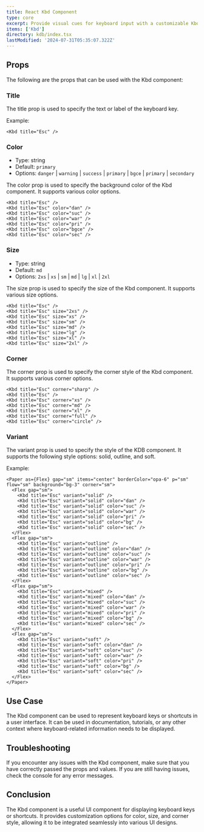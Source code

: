 ```yaml
---
title: React Kbd Component
type: core
excerpt: Provide visual cues for keyboard input with a customizable Kbd component for React. Display keyboard shortcuts and commands in a clear and intuitive format.
items: ['Kbd']
directory: kdb/index.tsx
lastModified: '2024-07-31T05:35:07.322Z'
---
```


## Props

The following are the props that can be used with the Kbd component:

### Title

The title prop is used to specify the text or label of the keyboard key.

Example:

<KbdTitle />

```tsx showLineNumbers title="Home.tsx"
<Kbd title="Esc" />
```

### Color

- Type: string
- Default: `primary`
- Options: `danger` | `warning` | `success` | `primary` | `bgce` | `primary` | `secondary`

The color prop is used to specify the background color of the Kbd component. It supports various color options.

<KbdColors />

```tsx showLineNumbers title="Home.tsx"
<Kbd title="Esc" />
<Kbd title="Esc" color="dan" />
<Kbd title="Esc" color="suc" />
<Kbd title="Esc" color="war" />
<Kbd title="Esc" color="pri" />
<Kbd title="Esc" color="bgce" />
<Kbd title="Esc" color="sec" />
```

### Size

- Type: string
- Default: `md`
- Options: `2xs` | `xs` | `sm` | `md` | `lg` | `xl` | `2xl`

The size prop is used to specify the size of the Kbd component. It supports various size options.

<KbdSizes />

```tsx showLineNumbers title="Home.tsx"
<Kbd title="Esc" />
<Kbd title="Esc" size="2xs" />
<Kbd title="Esc" size="xs" />
<Kbd title="Esc" size="sm" />
<Kbd title="Esc" size="md" />
<Kbd title="Esc" size="lg" />
<Kbd title="Esc" size="xl" />
<Kbd title="Esc" size="2xl" />
```

### Corner

The corner prop is used to specify the corner style of the Kbd component. It supports various corner options.

<KbdCorners />

```tsx showLineNumbers title="Home.tsx"
<Kbd title="Esc" corner="sharp" />
<Kbd title="Esc" />
<Kbd title="Esc" corner="xs" />
<Kbd title="Esc" corner="md" />
<Kbd title="Esc" corner="xl" />
<Kbd title="Esc" corner="full" />
<Kbd title="Esc" corner="circle" />
```

### Variant

The variant prop is used to specify the style of the KDB component. It supports the following style options: solid, outline, and soft.

Example:

<KbdVariants />

```tsx showLineNumbers title="Home.tsx" showLineNumbers title="Chips.tsx"
<Paper as={Flex} gap="sm" items="center" borderColor="opa-6" p="sm" flow="sm" background="bg-3" corner="sm">
  <Flex gap="sm">
    <Kbd title="Esc" variant="solid" />
    <Kbd title="Esc" variant="solid" color="dan" />
    <Kbd title="Esc" variant="solid" color="suc" />
    <Kbd title="Esc" variant="solid" color="war" />
    <Kbd title="Esc" variant="solid" color="pri" />
    <Kbd title="Esc" variant="solid" color="bg" />
    <Kbd title="Esc" variant="solid" color="sec" />
  </Flex>
  <Flex gap="sm">
    <Kbd title="Esc" variant="outline" />
    <Kbd title="Esc" variant="outline" color="dan" />
    <Kbd title="Esc" variant="outline" color="suc" />
    <Kbd title="Esc" variant="outline" color="war" />
    <Kbd title="Esc" variant="outline" color="pri" />
    <Kbd title="Esc" variant="outline" color="bg" />
    <Kbd title="Esc" variant="outline" color="sec" />
  </Flex>
  <Flex gap="sm">
    <Kbd title="Esc" variant="mixed" />
    <Kbd title="Esc" variant="mixed" color="dan" />
    <Kbd title="Esc" variant="mixed" color="suc" />
    <Kbd title="Esc" variant="mixed" color="war" />
    <Kbd title="Esc" variant="mixed" color="pri" />
    <Kbd title="Esc" variant="mixed" color="bg" />
    <Kbd title="Esc" variant="mixed" color="sec" />
  </Flex>
  <Flex gap="sm">
    <Kbd title="Esc" variant="soft" />
    <Kbd title="Esc" variant="soft" color="dan" />
    <Kbd title="Esc" variant="soft" color="suc" />
    <Kbd title="Esc" variant="soft" color="war" />
    <Kbd title="Esc" variant="soft" color="pri" />
    <Kbd title="Esc" variant="soft" color="bg" />
    <Kbd title="Esc" variant="soft" color="sec" />
  </Flex>
</Paper>
```

## Use Case

The Kbd component can be used to represent keyboard keys or shortcuts in a user interface. It can be used in documentation, tutorials, or any other context where keyboard-related information needs to be displayed.

## Troubleshooting

If you encounter any issues with the Kbd component, make sure that you have correctly passed the props and values. If you are still having issues, check the console for any error messages.

## Conclusion

The Kbd component is a useful UI component for displaying keyboard keys or shortcuts. It provides customization options for color, size, and corner style, allowing it to be integrated seamlessly into various UI designs.
